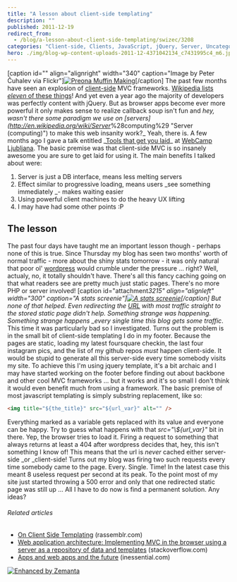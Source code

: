 ```yaml
---
title: "A lesson about client-side templating"
description: ""
published: 2011-12-19
redirect_from:
  - /blog/a-lesson-about-client-side-templating/swizec/3208
categories: "Client-side, Clients, JavaScript, jQuery, Server, Uncategorized, Web page"
hero: ./img/blog-wp-content-uploads-2011-12-4371042134_c7431995c4_m6.jpg
---
```


\[caption id="" align="alignright" width="340" caption="Image by Peter Čuhalev via Flickr"][![Preona Muffin Making](./img/blog-wp-content-uploads-2011-12-4371042134_c7431995c4_m6.jpg "Preona Muffin Making")](http://www.flickr.com/photos/8249891@N07/4371042134)\[/caption] The past few months have seen an explosion of [client-side](http://en.wikipedia.org/wiki/Client-side "Client-side") MVC frameworks. [Wikipedia lists _eleven_ of these things](http://en.wikipedia.org/wiki/Model%E2%80%93view%E2%80%93controller#JavaScript)! And yet even a year ago the majority of developers was perfectly content with jQuery. But as browser apps become ever more powerful it only makes sense to realize callback soup isn't fun and _hey, wasn't there some paradigm we use on [servers]\(<http://en.wikipedia.org/wiki/Server>_%28computing%29 "Server (computing)") to make this web insanity work?_ Yeah, there is. A few months ago I gave a talk entitled _[Tools that get you laid](http://swizec.com/blog/webcamplj-was-bitchin/swizec/2696 "#WebcampLj was bitchin’")\_ at [WebCamp Ljubljana](http://webcamp.si/). The basic premise was that client-side MVC is so insanely awesome you are sure to get laid for using it. The main benefits I talked about were:

1.  Server is just a DB interface, means less melting servers
2.  Effect similar to progressive loading, means users _see something immediately _- makes waiting easier
3.  Using powerful client machines to do the heavy UX lifting
4.  I may have had some other points :P

## The lesson

The past four days have taught me an important lesson though - perhaps none of this is true. Since Thursday my blog has seen two months' worth of normal traffic - more about the shiny stats tomorrow - it was only natural that poor ol' [wordpress](http://wordpress.org "WordPress") would crumble under the pressure ... right? Well, actualy, no, it totally shouldn't have. There's all this fancy caching going on that what readers see are pretty much just static pages. There's no more PHP or server involved! \[caption id="attachment*3215" align="alignleft" width="300" caption="A stats screenie"][![A stats screenie](./img/blog-wp-content-uploads-2011-12-Screen-Shot-2011-12-16-at-1.53.20-PM-300x175.png "A stats screenie")](http://swizec.com/blog/wp-content/uploads/2011/12/Screen-Shot-2011-12-16-at-1.53.20-PM.png)\[/caption] But none of that helped. Even redirecting the [URL](http://en.wikipedia.org/wiki/Uniform_Resource_Locator "Uniform Resource Locator") with most traffic straight to the stored static page didn't help. Something strange was happening. Something strange happens \_every single time this blog gets some traffic*. This time it was particularly bad so I investigated. Turns out the problem is in the small bit of client-side templating I do in my footer. Because the pages are static, loading my latest foursquare checkin, the last four instagram pics, and the list of my github repos _must_ happen client-side. It would be stupid to generate all this server-side every time somebody visits my site. To achieve this I'm using jquery template, it's a bit archaic and I may have started working on the footer before finding out about backbone and other cool MVC frameworks ... but it works and it's so small I don't think it would even benefit much from using a framework. The basic premise of most javascript templating is simply substring replacement, like so:

```html
<img title="${the_title}" src="${url_var}" alt="" />
```

Everything marked as a variable gets replaced with its value and everyone can be happy. Try to guess what happens with that _src="\\\${url_var}"_ bit in there. Yep, the browser tries to load it. Firing a request to something that always returns at least a 404 after wordpress decides that, hey, this isn't something I know of! This means that the url is _never_ cached either server-side \_or \_client-side! Turns out my blog was firing two such requests every time somebody came to the page. Every. Single. Time! In the latest case this meant 8 useless request per second at its peak. To the point most of my site just started throwing a 500 error and only that one redirected static page was still up ... All I have to do now is find a permanent solution. Any ideas?

###### Related articles

- [On Client Side Templating](http://blog.rassemblr.com/2011/04/on-client-side-templating/) (rassemblr.com)
- [Web application architecture: Implementing MVC in the browser using a server as a repository of data and templates](http://stackoverflow.com/questions/5371763/web-application-architecture-implementing-mvc-in-the-browser-using-a-server-as-a) (stackoverflow.com)
- [Apps and web apps and the future](http://inessential.com/2011/12/13/apps_and_web_apps_and_the_future) (inessential.com)

[![Enhanced by Zemanta](http://img.zemanta.com/zemified_e.png?x-id=340db1bf-0c20-4550-b5c3-93a188eb8979)](http://www.zemanta.com/ "Enhanced by Zemanta")
